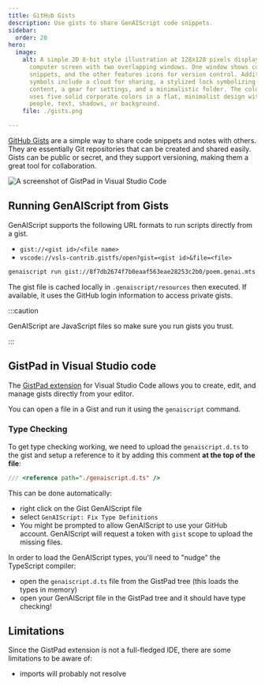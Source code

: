 ```yaml
---
title: GitHub Gists
description: Use gists to share GenAIScript code snippets.
sidebar:
  order: 20
hero:
  image:
    alt: A simple 2D 8-bit style illustration at 128x128 pixels displays a geometric
      computer screen with two overlapping windows. One window shows code
      snippets, and the other features icons for version control. Additional
      symbols include a cloud for sharing, a stylized lock symbolizing secret
      content, a gear for settings, and a minimalistic folder. The color palette
      uses five solid corporate colors in a flat, minimalist design with no
      people, text, shadows, or background.
    file: ./gists.png

---
```


[GitHub Gists](https://gist.github.com/) are a simple way to share code snippets and notes with others.
They are essentially Git repositories that can be created and shared easily.
Gists can be public or secret, and they support versioning, making them a great tool for collaboration.

![A screenshot of GistPad in Visual Studio Code](./gistpad.png)

## Running GenAIScript from Gists

GenAIScript supports the following URL formats to run scripts directly from a gist.

- `gist://<gist id>/<file name>`
- `vscode://vsls-contrib.gistfs/open?gist=<gist id>&file=<file>`

```sh
genaiscript run gist://8f7db2674f7b0eaaf563eae28253c2b0/poem.genai.mts
```

The gist file is cached locally in `.genaiscript/resources` then executed. If available,
it uses the GitHub login information to access private gists.

:::caution

GenAIScript are JavaScript files so make sure you run gists you trust.

:::

## GistPad in Visual Studio code

The [GistPad extension](https://marketplace.visualstudio.com/items?itemName=vsls-contrib.gistfs)
for Visual Studio Code allows you to create, edit, and manage gists directly from your editor.

You can open a file in a Gist and run it using the `genaiscript` command.

### Type Checking

To get type checking working, we need to upload the `genaiscript.d.ts` to the gist and setup a reference to it
by adding this comment **at the top of the file**:

```js
/// <reference path="./genaiscript.d.ts" />
```

This can be done automatically:

- right click on the Gist GenAIScript file
- select `GenAIScript: Fix Type Definitions`
- You might be prompted to allow GenAIScript to use your GitHub account. GenAIScript will request a token with `gist` scope to upload the missing files.

In order to load the GenAIScript types, you'll need to "nudge" the TypeScript compiler:

- open the `genaiscript.d.ts` file from the GistPad tree (this loads the types in memory)
- open your GenAIScript file in the GistPad tree and it should have type checking!

## Limitations

Since the GistPad extension is not a full-fledged IDE, there are some limitations to be aware of:

- imports will probably not resolve
